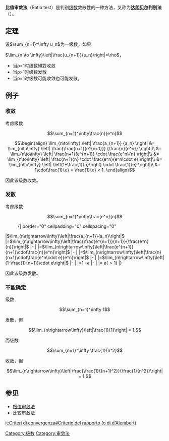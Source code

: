 {{unreferenced|time=2014-11-27T19:40:50+00:00}}
{{无穷级数}}
'''比值审敛法'''（Ratio test）是判别[[级数|级数]]敛散性的一种方法，又称为'''[[达朗贝尔|达朗贝尔]]判别法'''（{{lang|en|D'Alembert's test}}）。

== 定理 ==
设<math>\sum_{n=1}^\infty u_n</math>为一级数，如果

<math>\lim_{n \to \infty}\left|\frac{u_{n+1}}{u_n}\right|=\rho</math>，

*当ρ<1时级数絕對收敛
*当ρ>1时级数发散
*当ρ=1时级数可能收敛也可能发散。

== 例子 ==

=== 收敛 ===

考虑级数

:<math>\sum_{n=1}^\infty\frac{n}{e^n}</math>

:<math>\begin{align}
   \lim_{n\to\infty} \left| \frac{a_{n+1}}                  {a_n}                   \right|
&= \lim_{n\to\infty} \left| \frac{\frac{n+1}{e^{n+1}}}      {\frac{n}{e^n}}         \right|\\
&= \lim_{n\to\infty} \left|       \frac{n+1}{e^{n+1}}  \cdot \frac{e^n}{n}          \right|\\
&= \lim_{n\to\infty} \left|       \frac{n+1}{n}        \cdot \frac{e^n}{e^n\cdot e} \right|\\
&= \lim_{n\to\infty} \left| \left(1+\frac{1}{n}\right) \cdot \frac{1}{e}            \right|\\
&= 1\cdot\frac{1}{e} = \frac{1}{e} < 1.
\end{align}</math>

因此该级数收敛。

=== 发散 ===

考虑级数

:<math>\sum_{n=1}^\infty\frac{e^n}{n}</math>

:{| border="0" cellpadding="0" cellspacing="0"
|<math>\lim_{n\rightarrow\infty}\left|\frac{a_{n+1}}{a_n}\right|</math>
|=<math>\lim_{n\rightarrow\infty}\left|\frac{\frac{e^{n+1}}{n+1}}{\frac{e^n}{n}}\right|</math>
|-
|
|=<math>\lim_{n\rightarrow\infty}\left|\frac{e^{n+1}}{n+1}\cdot\frac{n}{e^n}\right|</math>
|-
|
|=<math>\lim_{n\rightarrow\infty}\left|\frac{n}{n+1}\cdot\frac{e^n\cdot e}{e^n}\right|</math>
|-
|
|=<math>\lim_{n\rightarrow\infty}\left|(1-\frac{1}{n+1})\cdot e\right|</math>
|-
|
|=<math>1\cdot e</math>
|-
|
|=<math>\!\, e (>1)</math>
|}

因此该级数发散。

=== 不能确定 ===

级数
:<math>\sum_{n=1}^\infty 1</math>

发散，但 

:<math>\lim_{n\rightarrow\infty}\left|\frac{1}{1}\right| = 1.</math>

而级数

:<math>\sum_{n=1}^\infty \frac{1}{n^2} </math>

收敛，但

:<math>\lim_{n\rightarrow\infty}\left|\frac{\frac{1}{(n+1)^2}}{\frac{1}{n^2}}\right| = 1.</math>

== 参见 ==
*[[根值审敛法|根值审敛法]]
*[[比较审敛法|比较审敛法]]

[[Category:级数|Category:级数]]
[[Category:审敛法|Category:审敛法]]

[[it:Criteri_di_convergenza#Criterio_del_rapporto_(o_di_d'Alembert)|it:Criteri di convergenza#Criterio del rapporto (o di d'Alembert)]]